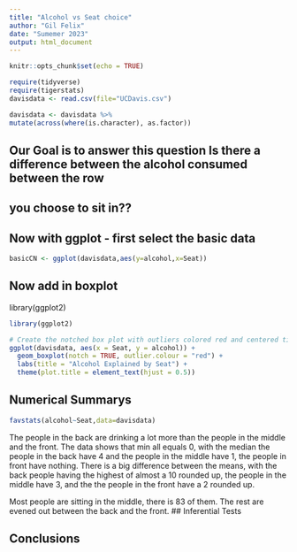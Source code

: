 ```yaml
---
title: "Alcohol vs Seat choice"
author: "Gil Felix"
date: "Sumemer 2023"
output: html_document
---
```


```r
knitr::opts_chunk$set(echo = TRUE)
```

```r
require(tidyverse)
require(tigerstats)
davisdata <- read.csv(file="UCDavis.csv")
```

```r
davisdata <- davisdata %>%
mutate(across(where(is.character), as.factor)) 
```
## Our Goal is to answer this question Is there a difference between the alcohol consumed between the row
## you choose to sit in??

## Now with ggplot - first select the basic data

```r
basicCN <- ggplot(davisdata,aes(y=alcohol,x=Seat))
```
## Now add in boxplot

library(ggplot2)

```r
library(ggplot2)

# Create the notched box plot with outliers colored red and centered title
ggplot(davisdata, aes(x = Seat, y = alcohol)) +
  geom_boxplot(notch = TRUE, outlier.colour = "red") +
  labs(title = "Alcohol Explained by Seat") +
  theme(plot.title = element_text(hjust = 0.5))


```




## Numerical Summarys 

```r
favstats(alcohol~Seat,data=davisdata)
```
The people in the back are drinking a lot more than the people in the middle and the front. The data shows that min all equals 0, with the median the people in the back have 4 and the people in the middle have 1, the people in front have nothing. There is a big difference between the means, with the back people having the highest of almost a 10 rounded up, the people in the middle have 3, and the the people in the front have a 2 rounded up.

Most people are sitting in the middle, there is 83 of them. The rest are evened out between the back and the front.
## Inferential Tests

## Conclusions



